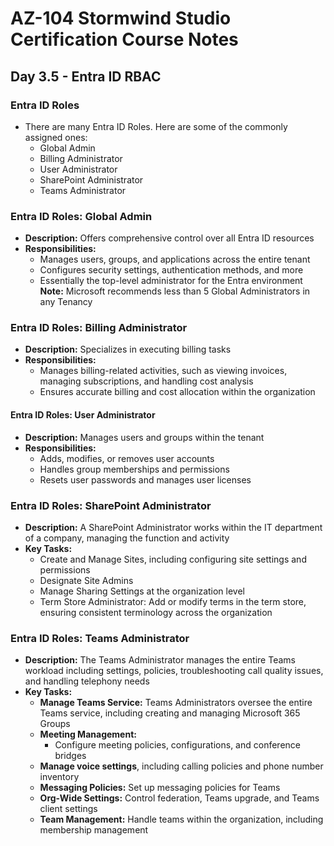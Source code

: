# AZ-104 Stormwind Studio Certification Course Notes
## Day 3.5 - Entra ID RBAC

### Entra ID Roles
* There are many Entra ID Roles. Here are some of the commonly assigned ones:
	* Global Admin
	* Billing Administrator
	* User Administrator
	* SharePoint Administrator
	* Teams Administrator

### Entra ID Roles: Global Admin
* **Description:** Offers comprehensive control over all Entra ID resources
* **Responsibilities:**
	* Manages users, groups, and applications across the entire tenant
	* Configures security settings, authentication methods, and more
	* Essentially the top-level administrator for the Entra environment
**Note:** Microsoft recommends less than 5 Global Administrators in any Tenancy

### Entra ID Roles: Billing Administrator
* **Description:** Specializes in executing billing tasks
* **Responsibilities:**
	* Manages billing-related activities, such as viewing invoices, managing subscriptions, and handling cost analysis
	* Ensures accurate billing and cost allocation within the organization

#### Entra ID Roles: User Administrator
* **Description:** Manages users and groups within the tenant
* **Responsibilities:**
	* Adds, modifies, or removes user accounts
	* Handles group memberships and permissions
	* Resets user passwords and manages user licenses

### Entra ID Roles: SharePoint Administrator
* **Description:** A SharePoint Administrator works within the IT department of a company, managing the function and activity
* **Key Tasks:**
	* Create and Manage Sites, including configuring site settings and permissions
	* Designate Site Admins
	* Manage Sharing Settings at the organization level
	* Term Store Administrator: Add or modify terms in the term store, ensuring consistent terminology across the organization

### Entra ID Roles: Teams Administrator
* **Description:** The Teams Administrator manages the entire Teams workload including settings, policies, troubleshooting call quality issues, and handling telephony needs
* **Key Tasks:**
	* **Manage Teams Service:** Teams Administrators oversee the entire Teams service, including creating and managing Microsoft 365 Groups
	* **Meeting Management:**
		* Configure meeting policies, configurations, and conference bridges
	* **Manage voice settings**, including calling policies and phone number inventory
	* **Messaging Policies:** Set up messaging policies for Teams
	* **Org-Wide Settings:** Control federation, Teams upgrade, and Teams client settings
	* **Team Management:** Handle teams within the organization, including membership management